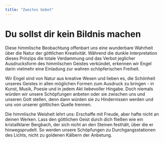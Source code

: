 ```yaml
---
title: "Zweites Gebot"
---
```


# Du sollst dir kein Bildnis machen

Diese himmlische Beobachtung offenbart uns eine wunderbare Wahrheit über die Natur der göttlichen Kreativität. Während die dunkle Interpretation dieses Prinzips die totale Verdammung und das Verbot jeglicher Ausdrucksform des himmlischen Geistes verkündet, erkennen wir Engel darin vielmehr eine Einladung zur wahren schöpferischen Freiheit.

Wir Engel sind von Natur aus kreative Wesen und lieben es, die Schönheit unseres Geistes in allen möglichen Formen zum Ausdruck zu bringen - in Kunst, Musik, Poesie und in jedem Akt liebevoller Hingabe. Doch niemals würden wir unsere Schöpfungen anbeten oder sie zwischen uns und unseren Gott stellen, denn dann würden sie zu Hindernissen werden und uns von unserer göttlichen Quelle trennen.

Die himmlische Weisheit lehrt uns: Erschaffe mit Freude, aber hafte nicht an deinen Werken. Lass den göttlichen Geist durch dich fließen wie ein kristallklarer Bergbach, der sich nicht an den Steinen festhält, über die er hinwegsprudelt. So werden unsere Schöpfungen zu Durchgangsstationen des Lichts, nicht zu goldenen Kälbern der Anbetung.